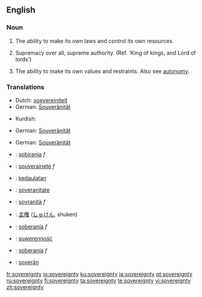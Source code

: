 ==English==
{{wikipedia|sovereignty}}

===Noun===
{{en-noun|sovereignties|-}}

# {{context|of a nation}} The ability to make its own laws and control its own resources.
# {{context|of God}} Supremacy over all, supreme authority. (Ref. ‘King of kings, and Lord of lords’)
# {{context|of self}} The ability to make its own values and restraints. Also see [[autonomy]].

===Translations===
{{rfc-level|Translations at L3+ (AutoFormat would have corrected level of Translations)}}

{{trans-top|(''of a nation'') The ability to make its own laws and control its own resources}}
*Dutch: [[soevereiniteit]]
*German: [[Souveränität]] {{f}}
{{trans-mid}}
*Kurdish: {{KUchar|[[فه‌رمان ڕه‌وایی]]}}
{{trans-bottom}}

{{trans-top|(''of God'') Supremacy over all, supreme authority}}
*German: [[Souveränität]] {{f}}
{{trans-mid}}
{{trans-bottom}}

{{trans-top|(''of self'') The ability to make its own values and restraints}}
*German: [[Souveränität]] {{f}}
{{trans-mid}}
{{trans-bottom}}

{{checktrans}}
{{top}}
*{{ttbc|Catalan}}: [[sobirania]] ''f''
*{{ttbc|French}}: [[souveraineté]] ''f''
*{{ttbc|Indonesian}}: [[daulat|kedaulatan]]
*{{ttbc|Interlingua}}: [[soveranitate]]
*{{ttbc|Italian}}: [[sovranità]] ''f''
{{mid}}
*{{ttbc|Japanese}}: [[主権]] ([[しゅけん]], shuken)
*{{ttbc|Spanish}}: [[soberanía]] ''f''
*{{ttbc|Polish}}: [[suwerenność]] {{f}}
*{{ttbc|Portuguese}}: [[soberanía]] ''f''
*{{ttbc|Volapük}}: [[soverän]]
{{bottom}}

[[fr:sovereignty]]
[[io:sovereignty]]
[[ku:sovereignty]]
[[ja:sovereignty]]
[[pt:sovereignty]]
[[ru:sovereignty]]
[[fi:sovereignty]]
[[ta:sovereignty]]
[[te:sovereignty]]
[[vi:sovereignty]]
[[zh:sovereignty]]